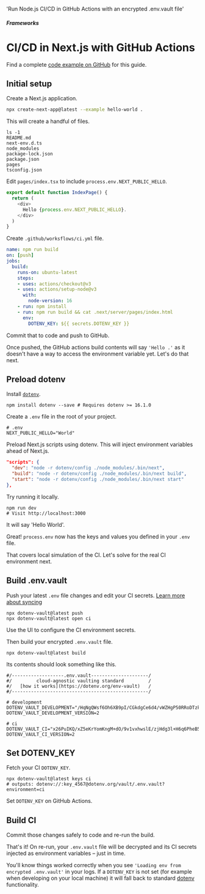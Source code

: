 
  'Run Node.js CI/CD in GitHub Actions with an encrypted .env.vault file'

##### Frameworks
# CI/CD in Next.js with GitHub Actions

<Note>
  Find a complete <a href="https://github.com/dotenv-org/examples/tree/master/nextjs/github-actions">code example on GitHub</a> for this guide.
</Note>

## Initial setup

Create a Next.js application.

```bash {{ title: 'cli' }}
npx create-next-app@latest --example hello-world .
```

This will create a handful of files.

```shell {{ title: 'cli' }}
ls -1
README.md
next-env.d.ts
node_modules
package-lock.json
package.json
pages
tsconfig.json
```

Edit `pages/index.tsx` to include `process.env.NEXT_PUBLIC_HELLO`.

```js {{ title: 'pages/index.tsx' }}
export default function IndexPage() {
  return (
    <div>
      Hello {process.env.NEXT_PUBLIC_HELLO}.
    </div>
  )
}
```

Create `.github/worksflows/ci.yml` file.

```yaml {{ title: '.github/workflows/ci.yml' }}
name: npm run build
on: [push]
jobs:
  build:
    runs-on: ubuntu-latest
    steps:
    - uses: actions/checkout@v3
    - uses: actions/setup-node@v3
      with:
        node-version: 16
    - run: npm install
    - run: npm run build && cat .next/server/pages/index.html
      env:
        DOTENV_KEY: ${{ secrets.DOTENV_KEY }}
```

Commit that to code and push to GitHub.

Once pushed, the GitHub actions build contents will say `'Hello .'` as it doesn't have a way to access the environment variable yet. Let's do that next.

<ScreenshotBrowser url='/assets/img/docs/nextjs-github-actions-hello-blank.png' www='github.com/you/app/actions' />

## Preload dotenv

Install [`dotenv`](https://github.com/motdotla/dotenv).

```shell {{ title: 'cli' }}
npm install dotenv --save # Requires dotenv >= 16.1.0
```

Create a `.env` file in the root of your project.

```shell {{ title: '.env' }}
# .env
NEXT_PUBLIC_HELLO="World"
```

Preload Next.js scripts using dotenv. This will inject environment variables ahead of Next.js.

```json {{ title: 'package.json' }}
"scripts": {
  "dev": "node -r dotenv/config ./node_modules/.bin/next",
  "build": "node -r dotenv/config ./node_modules/.bin/next build",
  "start": "node -r dotenv/config ./node_modules/.bin/next start"
},
```

Try running it locally.

```shell {{ title: 'cli' }}
npm run dev
# Visit http://localhost:3000
```

It will say 'Hello World'.

<ScreenshotBrowser url="/assets/img/docs/nextjs-hello-world.png"/>

Great! `process.env` now has the keys and values you defined in your `.env` file.

That covers local simulation of the CI. Let's solve for the real CI environment next.

## Build .env.vault

Push your latest `.env` file changes and edit your CI secrets. [Learn more about syncing](/docs/tutorials/sync)

```shell {{ title: 'cli' }}
npx dotenv-vault@latest push
npx dotenv-vault@latest open ci
```

Use the UI to configure the CI environment secrets.

<ScreenshotBrowser url='/assets/img/docs/edit-ci-value2.gif' www='dotenv.org' />

Then build your encrypted `.env.vault` file.

```shell {{ title: 'cli' }}
npx dotenv-vault@latest build
```

Its contents should look something like this.

```shell {{ title: '.env.vault' }}
#/-------------------.env.vault---------------------/
#/         cloud-agnostic vaulting standard         /
#/   [how it works](https://dotenv.org/env-vault)   /
#/--------------------------------------------------/

# development
DOTENV_VAULT_DEVELOPMENT="/HqNgQWsf6Oh6XB9pI/CGkdgCe6d4/vWZHgP50RRoDTzkzPQk/xOaQs="
DOTENV_VAULT_DEVELOPMENT_VERSION=2

# ci
DOTENV_VAULT_CI="x26PuIKQ/xZ5eKrYomKngM+dO/9v1vxhwslE/zjHdg3l+H6q6PheB5GVDVIbZg=="
DOTENV_VAULT_CI_VERSION=2
```

## Set DOTENV_KEY

Fetch your CI `DOTENV_KEY`.

```shell {{ title: 'cli' }}
npx dotenv-vault@latest keys ci
# outputs: dotenv://:key_4567@dotenv.org/vault/.env.vault?environment=ci
```

Set `DOTENV_KEY` on GitHub Actions.

<ScreenshotBrowser url='/assets/img/docs/github-actions-config-vars.png' />

## Build CI

Commit those changes safely to code and re-run the build.

That's it! On re-run, your `.env.vault` file will be decrypted and its CI secrets injected as environment variables – just in time.

You'll know things worked correctly when you see `'Loading env from encrypted .env.vault'` in your logs. If a `DOTENV_KEY` is not set (for example when developing on your local machine) it will fall back to standard [dotenv](https://github.com/motdotla/dotenv) functionality.

<ScreenshotBrowser url='/assets/img/docs/github-actions-nextjs-logs-vault.png' www='github actions build' />

<WellDone/>
